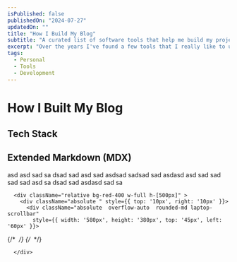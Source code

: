 ```yaml
---
isPublished: false 
publishedOn: "2024-07-27"
updatedOn: ""
title: "How I Build My Blog"
subtitle: "A curated list of software tools that help me build my projects."
excerpt: "Over the years I've found a few tools that I really like to use. I would recommend these to my friends and decided to make a list of them."
tags:
  - Personal
  - Tools
  - Development
---
```



# How I Built My Blog

## Tech Stack




## Extended Markdown (MDX)
asd asd sad sa dsad sad asd sad asdsad sadsad sad asdasd asd sad sad sad sad asd sa dsad sad asdasd sad sa 

      <div className="relative bg-red-400 w-full h-[500px]" >
        <div className="absolute " style={{ top: '10px', right: '10px' }}>
          <div className="absolute  overflow-auto  rounded-md laptop-scrollbar"
            style={{ width: '580px', height: '380px', top: '45px', left: '60px' }}>
{/*             <Image src="/posts/how-I-built-my-blog/desktop-blog.png" alt="" width={3000} height={3000} /> */}
          </div>
{/*           <Image src="/posts/how-I-built-my-blog/laptop.png" alt="" width={700} height={700} /> */}
        </div>


      </div>





